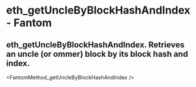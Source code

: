# eth_getUncleByBlockHashAndIndex - Fantom

## eth_getUncleByBlockHashAndIndex. Retrieves an uncle (or ommer) block by its block hash and index.


<FantomMethod_getUncleByBlockHashAndIndex />
